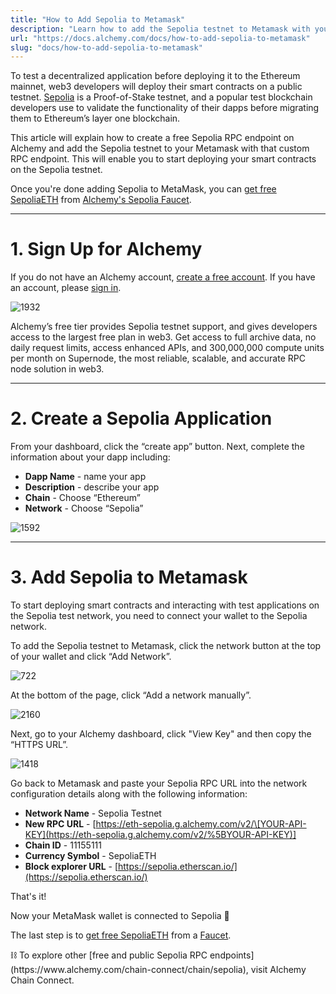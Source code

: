 ```yaml
---
title: "How to Add Sepolia to Metamask"
description: "Learn how to add the Sepolia testnet to Metamask with your custom RPC endpoint."
url: "https://docs.alchemy.com/docs/how-to-add-sepolia-to-metamask"
slug: "docs/how-to-add-sepolia-to-metamask"
---
```


To test a decentralized application before deploying it to the Ethereum mainnet, web3 developers will deploy their smart contracts on a public testnet. [Sepolia](https://www.alchemy.com/overviews/sepolia-testnet) is a Proof-of-Stake testnet, and a popular test blockchain developers use to validate the functionality of their dapps before migrating them to Ethereum’s layer one blockchain.

This article will explain how to create a free Sepolia RPC endpoint on Alchemy and add the Sepolia testnet to your Metamask with that custom RPC endpoint. This will enable you to start deploying your smart contracts on the Sepolia testnet.

Once you're done adding Sepolia to MetaMask, you can [get free SepoliaETH](https://www.alchemy.com/overviews/sepolia-eth) from [Alchemy's Sepolia Faucet](https://sepoliafaucet.com/).

***

# 1. Sign Up for Alchemy

If you do not have an Alchemy account, [create a free account](https://dashboard.alchemy.com/). If you have an account, please [sign in](https://dashboard.alchemy.com/).

![1932](1c05d09-alchemy-signup.png "alchemy-signup.png")

Alchemy’s free tier provides Sepolia testnet support, and gives developers access to the largest free plan in web3. Get access to full archive data, no daily request limits, access enhanced APIs, and 300,000,000 compute units per month on Supernode, the most reliable, scalable, and accurate RPC node solution in web3.

***

# 2. Create a Sepolia Application

From your dashboard, click the “create app” button. Next, complete the information about your dapp including:

* **Dapp Name** - name your app
* **Description** - describe your app
* **Chain** - Choose “Ethereum”
* **Network** - Choose “Sepolia”

![1592](9c26e33-new-dapp-config.jpeg "new-dapp-config.jpeg")

***

# 3. Add Sepolia to Metamask

To start deploying smart contracts and interacting with test applications on the Sepolia test network, you need to connect your wallet to the Sepolia network.

To add the Sepolia testnet to Metamask, click the network button at the top of your wallet and click “Add Network”.

![722](e0cf5c0-mm-sepolia.png "mm-sepolia.png")

At the bottom of the page, click “Add a network manually”.

![2160](8a951a9-mm-adding-network.jpeg "mm-adding-network.jpeg")

Next, go to your Alchemy dashboard, click "View Key" and then copy the “HTTPS URL”.

![1418](c483dcc-sepolia-url.jpeg "sepolia-url.jpeg")

Go back to Metamask and paste your Sepolia RPC URL into the network configuration details along with the following information:

* **Network Name** - Sepolia Testnet
* **New RPC URL** - [https://eth-sepolia.g.alchemy.com/v2/\[YOUR-API-KEY](https://eth-sepolia.g.alchemy.com/v2/%5BYOUR-API-KEY)]
* **Chain ID** - 11155111
* **Currency Symbol** - SepoliaETH
* **Block explorer URL** - [https://sepolia.etherscan.io/](https://sepolia.etherscan.io/)

That's it!

Now your MetaMask wallet is connected to Sepolia 🎉

The last step is to [get free SepoliaETH](https://www.alchemy.com/overviews/sepolia-eth) from a [Faucet](https://sepoliafaucet.com/).

<Info>
  ⛓️ To explore other [free and public Sepolia RPC endpoints](https://www.alchemy.com/chain-connect/chain/sepolia), visit Alchemy Chain Connect.
</Info>
